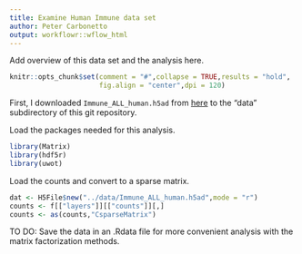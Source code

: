 ```yaml
---
title: Examine Human Immune data set
author: Peter Carbonetto
output: workflowr::wflow_html
---
```


Add overview of this data set and the analysis here.

```r
knitr::opts_chunk$set(comment = "#",collapse = TRUE,results = "hold",
                      fig.align = "center",dpi = 120)
```

First, I downloaded `Immune_ALL_human.h5ad` from
[here](https://figshare.com/articles/dataset/Benchmarking_atlas-level_data_integration_in_single-cell_genomics_-_integration_task_datasets_Immune_and_pancreas_/12420968)
to the "data" subdirectory of this git repository.

Load the packages needed for this analysis.

```r
library(Matrix)
library(hdf5r)
library(uwot)
```

Load the counts and convert to a sparse matrix.

```r
dat <- H5File$new("../data/Immune_ALL_human.h5ad",mode = "r")
counts <- f[["layers"]][["counts"]][,]
counts <- as(counts,"CsparseMatrix")
```

TO DO: Save the data in an .Rdata file for more convenient analysis
with the matrix factorization methods.
